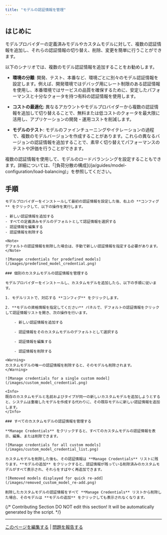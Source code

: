 ```yaml
---
title: "モデルの認証情報を管理"
---
```

## はじめに

モデルプロバイダーの定義済みモデルやカスタムモデルに対して、複数の認証情報を追加し、それらの認証情報の切り替え、削除、変更を簡単に行うことができます。

以下のシナリオでは、複数のモデル認証情報を追加することをお勧めします。

- **環境の分離**: 開発、テスト、本番など、環境ごとに別々のモデル認証情報を設定します。例えば、開発環境ではデバッグ用にレート制限のある認証情報を使用し、本番環境ではサービスの品質を確保するために、安定したパフォーマンスと十分なクォータを持つ有料の認証情報を使用します。

- **コストの最適化**: 異なるアカウントやモデルプロバイダーから複数の認証情報を追加して切り替えることで、無料または低コストのクォータを最大限に活用し、アプリケーションの開発・運用コストを削減します。

- **モデルのテスト**: モデルのファインチューニングやイテレーションの過程で、複数のモデルバージョンを作成することがあります。これらの異なるバージョンの認証情報を追加することで、素早く切り替えてパフォーマンスのテストや評価を行うことができます。

<Tip>
複数の認証情報を使用して、モデルのロードバランシングを設定することもできます。詳細については、「[負荷分散の構成](/ja/guides/model-configuration/load-balancing)」を参照してください。
</Tip>

## 手順

<Tabs>
  <Tab title="定義済みモデル">

    モデルプロバイダーをインストールして最初の認証情報を設定した後、右上の **コンフィグ** をクリックして、以下の操作を実行します。

    - 新しい認証情報を追加する
    - すべての定義済みモデルのデフォルトとして認証情報を選択する
    - 認証情報を編集する
    - 認証情報を削除する

    <Note>
    デフォルトの認証情報を削除した場合は、手動で新しい認証情報を指定する必要があります。
    </Note>

    ![Manage credentials for predefined models](/images/predefined_model_credential.png)
  </Tab>
  <Tab title="カスタムモデル">

    ### 個別のカスタムモデルの認証情報を管理する

    モデルプロバイダーをインストールし、カスタムモデルを追加したら、以下の手順に従います。

    1. モデルリストで、対応する **コンフィグ** をクリックします。

    2. **モデルの資格情報を指定してください** パネルで、デフォルトの認証情報をクリックして認証情報リストを開き、次の操作を行います。

        - 新しい認証情報を追加する

        - 認証情報をそのカスタムモデルのデフォルトとして選択する

        - 認証情報を編集する

        - 認証情報を削除する

    <Warning>
    カスタムモデルの唯一の認証情報を削除すると、そのモデルも削除されます。
    </Warning>

    ![Manage credentials for a single custom model](/images/custom_model_credential.png)

    <Info>
    既存のカスタムモデルと名前およびタイプが同一の新しいカスタムモデルを追加しようとすると、システムは重複したモデルを作成する代わりに、その既存モデルに新しい認証情報を追加します。
    </Info>

    ### すべてのカスタムモデルの認証情報を管理する

    **Manage Credentials** をクリックすると、すべてのカスタムモデルの認証情報を表示、編集、または削除できます。

    ![Manage credentials for all custom models](/images/custom_model_credential_list.png)

    カスタムモデルを削除した後も、その認証情報は **Manage Credentials** リストに残ります。**モデルの追加** をクリックすると、認証情報が残っている削除済みのカスタムモデルがすべて表示され、それらをすばやく再追加できます。

    ![Removed models displayed for quick re-add](/images/removed_custom_model_re-add.png)

    削除したカスタムモデルの認証情報をすべて **Manage Credentials** リストから削除した場合、そのモデルは **モデルの追加** をクリックしても表示されなくなります。
  </Tab>
</Tabs>


{/*
Contributing Section
DO NOT edit this section!
It will be automatically generated by the script.
*/}

---

[このページを編集する](https://github.com/langgenius/dify-docs/edit/main/ja-jp/guides/model-configuration/manage-model-credential.mdx) | [問題を報告する](https://github.com/langgenius/dify-docs/issues/new?template=docs.yml)

